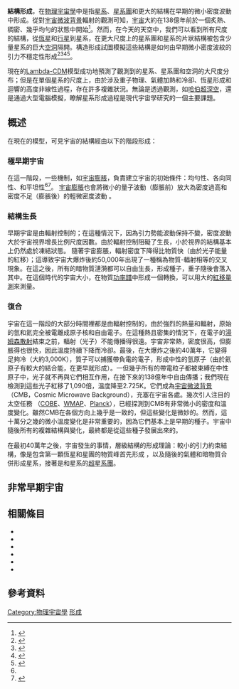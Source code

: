 {{short description|早期微小密度波動形成星系、星系團和更大的結構}}

'''結構形成'''，在[[物理宇宙學|物理宇宙學]]中是指[[星系|星系]]、[[星系團|星系團]]和更大的結構在早期的微小密度波動中形成。從對[[宇宙微波背景|宇宙微波背景]]輻射的觀測可知，[[宇宙|宇宙]]大約在138億年前於一個炙熱、稠密、幾乎均勻的狀態中開始<ref>{{cite web
|title = Cosmic Detectives
|url = http://www.esa.int/Our_Activities/Space_Science/Cosmic_detectives
|publisher = The European Space Agency (ESA)
|date = 2013-04-02
|accessdate = 2013-04-15
|archive-date = 2019-02-11
|archive-url = https://web.archive.org/web/20190211204726/http://www.esa.int/Our_Activities/Space_Science/Cosmic_detectives
|dead-url = no
}}</ref>。然而，在今天的天空中，我們可以看到所有尺度的結構，從[[恆星|恆星]]和[[行星|行星]]到星系，在更大尺度上的星系團和星系的片狀結構被包含少量星系的巨大[[空洞_(天文学)|空洞]]隔開。構造形成試圖模擬這些結構是如何由早期微小密度波紋的引力不穩定性形成<ref name="dodelson">{{cite book | first = Scott | last = Dodelson | date = 2003 | title = Modern Cosmology | publisher = [[Academic_Press|Academic Press]] | isbn = 978-0-12-219141-1 }}</ref><ref name="liddle">{{cite book | first = Andrew | last = Liddle |author2=David Lyth  | title = Cosmological Inflation and Large-Scale Structure | publisher = Cambridge | date = 2000 | isbn = 978-0-521-57598-0 }}</ref><ref name="padmanabhan">{{cite book | author = Padmanabhan, T. | title = Structure formation in the universe | publisher = [[Cambridge_University_Press|Cambridge University Press]] | date = 1993 | isbn = 978-0-521-42486-8 }}</ref><ref name="peebles">{{cite book | first = P. J. E. | last = Peebles | title = The Large-Scale Structure of the Universe | url = https://archive.org/details/largescalestruct0000peeb | publisher = [[Princeton_University_Press|Princeton University Press]] | date = 1980 | isbn = 978-0-691-08240-0 }}</ref>。

現在的[[Lambda-CDM|Lambda-CDM]]模型成功地預測了觀測到的星系、星系團和空洞的大尺度分布；但是在單個星系的尺度上，由於涉及重子物理、氣體加熱和冷卻、恆星形成和迴響的高度非線性過程，存在許多複雜狀況。無論是透過觀測，如[[哈伯超深空|哈伯超深空]]，還是通過大型電腦模擬，瞭解星系形成過程是現代宇宙學研究的一個主要課題。

== 概述 ==
在現在的模型，可見宇宙的結構經由以下的階段形成：

=== 極早期宇宙 ===
在這一階段，一些機制，如[[宇宙膨脹|宇宙膨脹]]，負責建立宇宙的初始條件：均勻性、各向同性、和平坦性<ref name="liddle" /><ref name="kolb">{{cite book | first = Edward | last = Kolb |author2=Michael Turner  | title = The Early Universe | publisher = [[Addison-Wesley|Addison-Wesley]] | date = 1988 | isbn = 978-0-201-11604-5 }}</ref>。 [[宇宙膨脹|宇宙膨脹]]也會將微小的量子波動（膨脹前）放大為密度過高和密度不足（膨脹後）的輕微密度波動<!--Right?-->。

=== 結構生長 ===
早期宇宙是由輻射控制的；在這種情況下，因為引力勢能波動保持不變，密度波動大於宇宙視界增長比例尺度因數。由於輻射控制阻礙了生長，小於視界的結構基本上仍然處於凍結狀態。 隨著宇宙膨脹，輻射密度下降得比物質快（由於光子能量的紅移）；這導致宇宙大爆炸後約50,000年出現了一種稱為物質-輻射相等的交叉現象。在這之後，所有的暗物質漣漪都可以自由生長，形成種子，重子隨後會落入其中。在這個時代的宇宙大小，在物質[[譜密度#功率譜密度|功率譜]]中形成一個轉換，可以用大的[[紅移巡天|紅移量測]]來測量。

=== 復合 ===
{{Main|復合 (宇宙學)}}
宇宙在這一階段的大部分時間裡都是由輻射控制的，由於強烈的熱量和輻射，原始的氫和氦完全被電離成原子核和自由電子。在這種熱且密集的情況下，在電子的[[湯姆森散射|湯姆森散射]]結束之前，輻射（光子）不能傳播得很遠。宇宙非常熱，密度很高，但膨脹得也很快，因此溫度持續下降而冷卻。最後，在大爆炸之後約40萬年，它變得足夠冷（大約3,000K），質子可以捕獲帶負電的電子，形成中性的氫原子（由於氦原子有較大的結合能，在更早就形成）。一但幾乎所有的帶電粒子都被束縛在中性原子中，光子就不再與它們相互作用，在接下來的138億年中自由傳播；我們現在檢測到這些光子紅移了1,090倍，溫度降至2.725K。它們成為[[宇宙微波背景輻射|宇宙微波背景]]（CMB，Cosmic Microwave Background），充塞在宇宙各處。幾次引人注目的太空任務 （[[宇宙背景探測者|COBE]]、[[威爾金森微波各向異性探測器|WMAP]]、[[普朗克衛星|Planck]]），已經探測到CMB有非常微小的密度和溫度變化。雖然CMB在各個方向上幾乎是一致的，但這些變化是微妙的。然而，這十萬分之幾的微小溫度變化是非常重要的，因為它們基本上是早期的種子。宇宙中隨後所有的複雜結構與變化，最終都是從這些種子發展出來的。

在最初40萬年之後，宇宙發生的事情，層級結構的形成理論：較小的引力約束結構，像是包含第一顆恆星和星團的物質峰首先形成<!-- ←Somebody check this. -->，以及隨後的氣體和暗物質合併形成星系，接著是{{link-en|星系群和星系團|Galaxy groups and clusters}}和星系的[[超星系團|超星系團]]。

== 非常早期宇宙 ==

== 相關條目 ==
{{Colbegin|colwidth=30em}}
* {{annotated link|大爆炸}}
* {{annotated link|宇宙年表}}
* {{annotated link|星系的形成和演化}}
* {{annotated link|揭示計畫}}
* {{annotated link|恆星演化}}
* {{annotated link|大爆炸年表}}
{{colend}}

== 參考資料 ==
{{Reflist}}

{{Cosmology|comp/struct}}

{{Authority control}}

[[Category:物理宇宙學|Category:物理宇宙學]]
[[Category:結構|形成]]